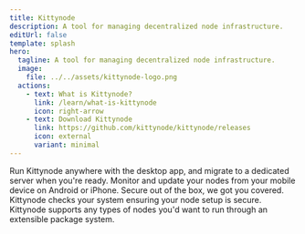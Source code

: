 ```yaml
---
title: Kittynode
description: A tool for managing decentralized node infrastructure.
editUrl: false
template: splash
hero:
  tagline: A tool for managing decentralized node infrastructure.
  image:
    file: ../../assets/kittynode-logo.png
  actions:
    - text: What is Kittynode?
      link: /learn/what-is-kittynode
      icon: right-arrow
    - text: Download Kittynode
      link: https://github.com/kittynode/kittynode/releases
      icon: external
      variant: minimal
---
```



<CardGrid>
	<Card title="Runs anywhere" icon="laptop">
		Run Kittynode anywhere with the desktop app, and migrate to a dedicated server when you're ready.
	</Card>
	<Card title="Mobile first" icon="rocket">
		Monitor and update your nodes from your mobile device on Android or iPhone.
	</Card>
	<Card title="Secure by default" icon="approve-check-circle">
		Secure out of the box, we got you covered. Kittynode checks your system ensuring your node setup is secure.
	</Card>
	<Card title="Package system" icon="puzzle">
		Kittynode supports any types of nodes you'd want to run through an extensible package system.
	</Card>
</CardGrid>

